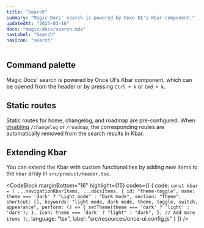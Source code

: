```yaml
---
title: "Search"
summary: "Magic Docs' search is powered by Once UI's Kbar component."
updatedAt: "2025-03-16"
docs: "magic-docs/search.mdx"
navLabel: "Search"
navIcon: "search"
---
```


## Command palette

Magic Docs' search is powered by Once UI's Kbar component, which can be opened from the header or by pressing `Ctrl + k` or `Cmd + k`.

## Static routes

Static routes for home, changelog, and roadmap are pre-configured. When [disabling](/magic-docs/pages#static-pages) `/changelog` or `/roadmap`, the corresponding routes are automatically removed from the search results in Kbar.

## Extending Kbar

You can extend the Kbar with custom functionalities by adding new items to the `kbar` array in `src/product/Header.tsx`.

<CodeBlock
    marginBottom="16"
    highlight={15}
    codes={[
  {
    code:
`const kbar = [
    ...navigationKbarItems,
    ...docsItems,
    {
      id: "theme-toggle",
      name: theme === 'dark' ? "Light mode" : "Dark mode",
      section: "Theme",
      shortcut: [],
      keywords: "light mode, dark mode, theme, toggle, switch, appearance",
      perform: () => {
        setTheme(theme === 'dark' ? 'light' : 'dark');
      },
      icon: theme === 'dark' ? "light" : "dark",
    },
    // Add more items
];`, 
    language: "tsx",
    label: "src/resources/once-ui.config.js"
  }
]} />